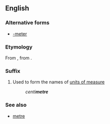 ==English==

===Alternative forms===
* [[-meter]]

===Etymology===
From {{etyl|fr|en}} {{term|metre|lang=fr}}, from {{etyl|grc}} {{term|μέτρον||measure|sc=polytonic|tr=metron|lang=grc}}.

===Suffix===
{{infl|en|suffix}}
<!--# Used to form the names of [[measuring]] [[device]]s - e.g. [[barometer]]
# Used to form the names of [[line]]s of [[feet]] in [[prosody]] 
#: ''hexa'''metre'''''-->
# {{British spelling}} Used to form the names of [[unit of measure|units of measure]]
#: ''centi'''metre'''''

===See also===
* [[metre]]